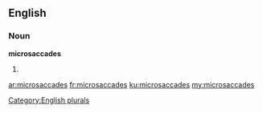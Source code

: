 ==English==

===Noun===
'''microsaccades'''

# {{plural of|microsaccade}}

[[Category:English plurals]]

[[ar:microsaccades]]
[[fr:microsaccades]]
[[ku:microsaccades]]
[[my:microsaccades]]